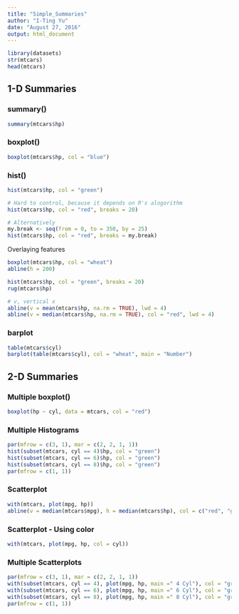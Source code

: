 ```yaml
---
title: "Simple_Summaries"
author: "I-Ting Yu"
date: "August 27, 2016"
output: html_document
---
```


```r
library(datasets)
str(mtcars)
head(mtcars)
```
## 1-D Summaries
### summary()
```r
summary(mtcars$hp)
```

### boxplot()
```r
boxplot(mtcars$hp, col = "blue")
```

### hist()
```r
hist(mtcars$hp, col = "green")

# Hard to control, because it depends on R's alogorithm
hist(mtcars$hp, col = "red", breaks = 20)

# Alternatively
my.break <- seq(from = 0, to = 350, by = 25)
hist(mtcars$hp, col = "red", breaks = my.break)
```

Overlaying features
```r
boxplot(mtcars$hp, col = "wheat")
abline(h = 200)

hist(mtcars$hp, col = "green", breaks = 20)
rug(mtcars$hp)

# v, vertical x 
abline(v = mean(mtcars$hp, na.rm = TRUE), lwd = 4)
abline(v = median(mtcars$hp, na.rm = TRUE), col = "red", lwd = 4)
```

### barplot
```r
table(mtcars$cyl)
barplot(table(mtcars$cyl), col = "wheat", main = "Number")
```

## 2-D Summaries

### Multiple boxplot()
```r
boxplot(hp ~ cyl, data = mtcars, col = "red")
```

### Multiple Histograms
```r
par(mfrow = c(3, 1), mar = c(2, 2, 1, 1))
hist(subset(mtcars, cyl == 4)$hp, col = "green")
hist(subset(mtcars, cyl == 6)$hp, col = "green")
hist(subset(mtcars, cyl == 8)$hp, col = "green")
par(mfrow = c(1, 1))

```

### Scatterplot
```r
with(mtcars, plot(mpg, hp))
abline(v = median(mtcars$mpg), h = median(mtcars$hp), col = c("red", "green"), lwd = 2, lty = 2)
```

### Scatterplot - Using color
```r
with(mtcars, plot(mpg, hp, col = cyl))
```

### Multiple Scatterplots
```r
par(mfrow = c(3, 1), mar = c(2, 2, 1, 1))
with(subset(mtcars, cyl == 4), plot(mpg, hp, main =" 4 Cyl"), col = "green")
with(subset(mtcars, cyl == 6), plot(mpg, hp, main =" 6 Cyl"), col = "green")
with(subset(mtcars, cyl == 8), plot(mpg, hp, main =" 8 Cyl"), col = "green")
par(mfrow = c(1, 1))
```



